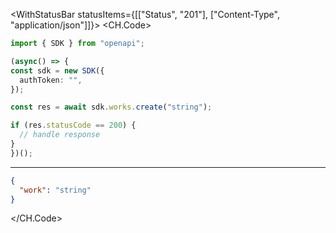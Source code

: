 

<WithStatusBar statusItems={[["Status", "201"], ["Content-Type", "application/json"]]}>
  <CH.Code>
  ```typescript Create.ts
  import { SDK } from "openapi";

(async() => {
  const sdk = new SDK({
    authToken: "",
  });

  const res = await sdk.works.create("string");

  if (res.statusCode == 200) {
    // handle response
  }
})();
  ```
  ---

  ```json Example Response
  {
    "work": "string"
  }
  ```
  </CH.Code>
</WithStatusBar>
